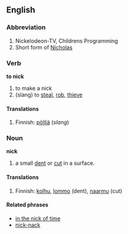 ==English==

===Abbreviation===

#Nickelodeon-TV, Childrens Programming
#Short form of [[Nicholas]]


===Verb===
'''to nick'''
# to make a nick
#(slang) to [[steal]], [[rob]], [[thieve]]

====Translations====
#Finnish: [[pölliä]] (''slang'')


===Noun===
'''nick'''

#a small [[dent]] or [[cut]] in a surface.

====Translations====
#Finnish: [[kolhu]], [[lommo]] (dent), [[naarmu]] (cut)

====Related phrases====
*[[in the nick of time]]
*[[nick-nack]]